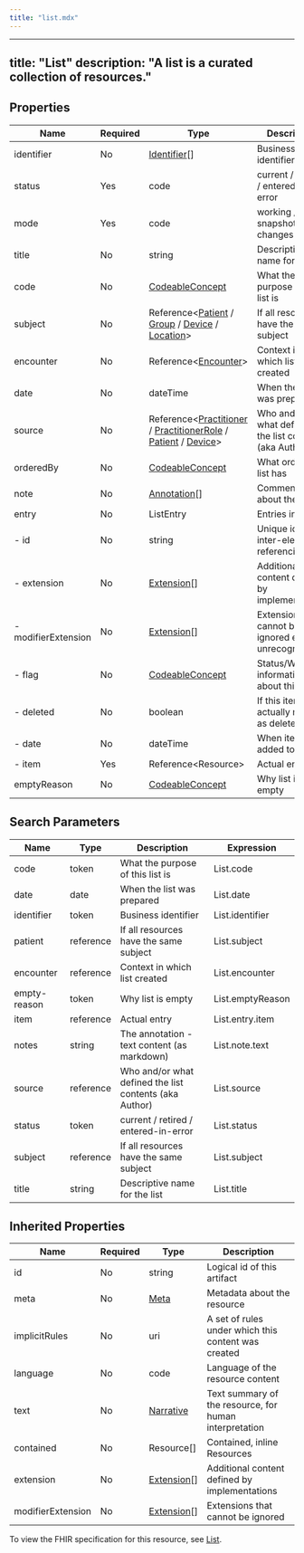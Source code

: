 ```yaml
---
title: "list.mdx"
---
```


---
title: "List"
description: "A list is a curated collection of resources."
---

## Properties

| Name                | Required | Type                                                                                                                                                                                                                                         | Description                                            |
| ------------------- | -------- | -------------------------------------------------------------------------------------------------------------------------------------------------------------------------------------------------------------------------------------------- | ------------------------------------------------------ |
| identifier          | No       | [Identifier](/medical-api/fhir/data-types/identifier)[]                                                                                                                                                                                      | Business identifier                                    |
| status              | Yes      | code                                                                                                                                                                                                                                         | current / retired / entered-in-error                   |
| mode                | Yes      | code                                                                                                                                                                                                                                         | working / snapshot / changes                           |
| title               | No       | string                                                                                                                                                                                                                                       | Descriptive name for the list                          |
| code                | No       | [CodeableConcept](/medical-api/fhir/data-types/codeableconcept)                                                                                                                                                                              | What the purpose of this list is                       |
| subject             | No       | Reference&lt;[Patient](/medical-api/fhir/resources/patient) / [Group](/medical-api/fhir/resources/group) / [Device](/medical-api/fhir/resources/device) / [Location](/medical-api/fhir/resources/location)&gt;                               | If all resources have the same subject                 |
| encounter           | No       | Reference&lt;[Encounter](/medical-api/fhir/resources/encounter)&gt;                                                                                                                                                                          | Context in which list created                          |
| date                | No       | dateTime                                                                                                                                                                                                                                     | When the list was prepared                             |
| source              | No       | Reference&lt;[Practitioner](/medical-api/fhir/resources/practitioner) / [PractitionerRole](/medical-api/fhir/resources/practitionerrole) / [Patient](/medical-api/fhir/resources/patient) / [Device](/medical-api/fhir/resources/device)&gt; | Who and/or what defined the list contents (aka Author) |
| orderedBy           | No       | [CodeableConcept](/medical-api/fhir/data-types/codeableconcept)                                                                                                                                                                              | What order the list has                                |
| note                | No       | [Annotation](/medical-api/fhir/data-types/annotation)[]                                                                                                                                                                                      | Comments about the list                                |
| entry               | No       | ListEntry                                                                                                                                                                                                                                    | Entries in the list                                    |
| - id                | No       | string                                                                                                                                                                                                                                       | Unique id for inter-element referencing                |
| - extension         | No       | [Extension](/medical-api/fhir/data-types/extension)[]                                                                                                                                                                                        | Additional content defined by implementations          |
| - modifierExtension | No       | [Extension](/medical-api/fhir/data-types/extension)[]                                                                                                                                                                                        | Extensions that cannot be ignored even if unrecognized |
| - flag              | No       | [CodeableConcept](/medical-api/fhir/data-types/codeableconcept)                                                                                                                                                                              | Status/Workflow information about this item            |
| - deleted           | No       | boolean                                                                                                                                                                                                                                      | If this item is actually marked as deleted             |
| - date              | No       | dateTime                                                                                                                                                                                                                                     | When item added to list                                |
| - item              | Yes      | Reference&lt;Resource&gt;                                                                                                                                                                                                                    | Actual entry                                           |
| emptyReason         | No       | [CodeableConcept](/medical-api/fhir/data-types/codeableconcept)                                                                                                                                                                              | Why list is empty                                      |

## Search Parameters

| Name         | Type      | Description                                            | Expression       |
| ------------ | --------- | ------------------------------------------------------ | ---------------- |
| code         | token     | What the purpose of this list is                       | List.code        |
| date         | date      | When the list was prepared                             | List.date        |
| identifier   | token     | Business identifier                                    | List.identifier  |
| patient      | reference | If all resources have the same subject                 | List.subject     |
| encounter    | reference | Context in which list created                          | List.encounter   |
| empty-reason | token     | Why list is empty                                      | List.emptyReason |
| item         | reference | Actual entry                                           | List.entry.item  |
| notes        | string    | The annotation - text content (as markdown)            | List.note.text   |
| source       | reference | Who and/or what defined the list contents (aka Author) | List.source      |
| status       | token     | current / retired / entered-in-error                   | List.status      |
| subject      | reference | If all resources have the same subject                 | List.subject     |
| title        | string    | Descriptive name for the list                          | List.title       |

## Inherited Properties

| Name              | Required | Type                                                  | Description                                            |
| ----------------- | -------- | ----------------------------------------------------- | ------------------------------------------------------ |
| id                | No       | string                                                | Logical id of this artifact                            |
| meta              | No       | [Meta](/medical-api/fhir/data-types/meta)             | Metadata about the resource                            |
| implicitRules     | No       | uri                                                   | A set of rules under which this content was created    |
| language          | No       | code                                                  | Language of the resource content                       |
| text              | No       | [Narrative](/medical-api/fhir/data-types/narrative)   | Text summary of the resource, for human interpretation |
| contained         | No       | Resource[]                                            | Contained, inline Resources                            |
| extension         | No       | [Extension](/medical-api/fhir/data-types/extension)[] | Additional content defined by implementations          |
| modifierExtension | No       | [Extension](/medical-api/fhir/data-types/extension)[] | Extensions that cannot be ignored                      |

To view the FHIR specification for this resource, see [List](https://www.hl7.org/fhir/StructureDefinition/List).
